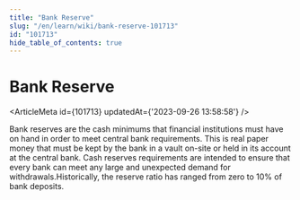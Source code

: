 ```yaml
---
title: "Bank Reserve"
slug: "/en/learn/wiki/bank-reserve-101713"
id: "101713"
hide_table_of_contents: true
---
```



# Bank Reserve

<ArticleMeta id={101713} updatedAt={'2023-09-26 13:58:58'} />
<div className='border-solid border-b border-t-0 my-4 border-[var(--ifm-color-gray-300)]' />

Bank reserves are the cash minimums that financial institutions must have on hand in order to meet central bank requirements. This is real paper money that must be kept by the bank in a vault on-site or held in its account at the central bank. Cash reserves requirements are intended to ensure that every bank can meet any large and unexpected demand for withdrawals.Historically, the reserve ratio has ranged from zero to 10% of bank deposits.
